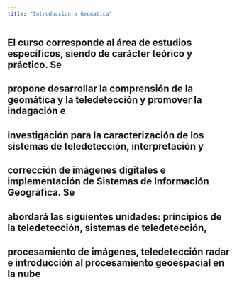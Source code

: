 ```yaml
---
title: "Introduccion a Geomatica"
---
```


## El curso corresponde al área de estudios específicos, siendo de carácter teórico y práctico. Se
## propone desarrollar la comprensión de la geomática y la teledetección y promover la indagación e
## investigación para la caracterización de los sistemas de teledetección, interpretación y 
## corrección de imágenes digitales e implementación de Sistemas de Información Geográfica. Se 
## abordará las siguientes unidades: principios de la teledetección, sistemas de teledetección, 
## procesamiento de imágenes, teledetección radar e introducción al procesamiento geoespacial en la nube